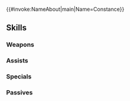 {{#invoke:NameAbout|main|Name=Constance}}{{HeroPage Tabs}}
{{Hero Infobox
|Name=Constance
|Title=Fallen Noble
|WeaponType=Red Tome
|MoveType=Flying
|Origin=Fire Emblem: Three Houses
|Gender=Female
|actorEN=Kirsten Day
|actorJP=ブリドカットセーラ恵美
|artist=芳久
|randomStartTime=2021-10-17T07:00:00Z
|additionDate=September 17, 2021
|releaseDate=September 17, 2021
|poolDate=October 7, 2021
|poolRarities=5
|cv1=12
|cv2=450300
|TagID=コンスタンツェ
|InternalID=708
|Properties=hat,tiara,specRate_202408
|description=Young lady of the fallen Imperial house of Nuvelle. Has an overbearing attitude until she's somewhere with sunlight. Appears in Fire Emblem: Three Houses.
}}
{{Stats Page
|Lv1HP=17|Lv1ATK=12|Lv1SPD=10|Lv1DEF=4|Lv1RES=5
|GRHP=50|GRATK=70|GRSPD=70|GRDEF=30|GRRES=55
}}
==Skills==
===Weapons===
{{Weapons Table
|weapon1=Fire
|weapon1Default=1
|weapon1Unlock=1
|weapon2=Elfire
|weapon2Default=2
|weapon2Unlock=2
|weapon3=Bolganone
|weapon3Default=4
|weapon3Unlock=3
|weapon4=Agnea's Arrow
|weapon4Default=5
|weapon4Unlock=5
}}
===Assists===
{{Assists Table
|assist1=Harsh Command
|assist1Default=4
|assist1Unlock=3
|assist2=Harsh Command+
|assist2Unlock=5
}}
===Specials===
{{Specials Table}}
===Passives===
{{Passives Table
|passiveA1=Atk/Spd Push 1
|passiveA2=Atk/Spd Push 2
|passiveA3=Atk/Spd Push 3
|passiveA4=Atk/Spd Push 4
|passiveA1Unlock=2
|passiveA2Unlock=3
|passiveA3Unlock=4
|passiveA4Unlock=5
|passiveB1=A/S Far Trace 1
|passiveB2=A/S Far Trace 2
|passiveB3=A/S Far Trace 3
|passiveB1Unlock=3
|passiveB2Unlock=4
|passiveB3Unlock=5
|passiveC1=Spd/Res Rein 1
|passiveC2=Spd/Res Rein 2
|passiveC3=Spd/Res Rein 3
|passiveC1Unlock=1
|passiveC2Unlock=2
|passiveC3Unlock=4
}}
{{Heroes Navbox}}